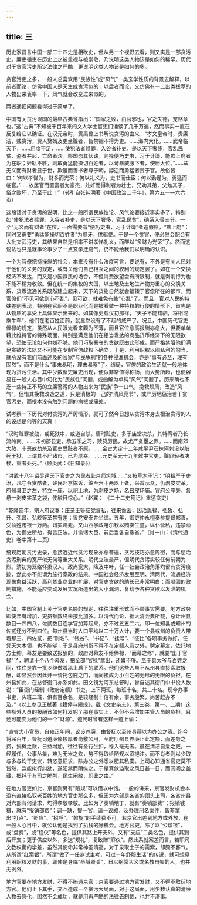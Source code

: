 ```yaml
---
---
---
```

title: 三
---



历史家昌言中国一部二十四史是相砍史，但从另一个视野去看，则又实是一部贪污史。廉吏循吏在历史上之被重视与被崇敬，乃说明这类人物该是如何的稀罕。历代对于贪官污吏所定法律之严酷，更说明这类人物该是如何的多。

贪官污吏之多，一般人总喜欢用“民族性”或“风气”一类玄学性质的背景去解释，以前者而论，仿佛中国人是天生成贪污似的；以后者而论，又仿佛有一二出类拔萃的人物出来表率一下，风气就会改变过来似的。

两者通把问题看得过于简单了。

中国有关贪污误国的最早古典曾指出：“国家之败，由官邪也，官之失德，宠赂章也。”这“古典”不知被千百年来的文人学士官吏们诵读了几千万遍，然而事实一直在反复给它以确证。在汉元帝时，贡禹曾上书解说贪污的由来：“孝文皇帝时，贵廉洁，贱贪污，贾人赘婿及吏坐赃者，皆禁锢不得为吏。……海内大化。……武帝临天下，……用度不足，……使犯法者赎罪，入谷者补吏，是以天下奢侈，官乱民贫，盗者并起，亡命者众。郡国恐其伏诛，则择便巧史书，习于计簿，能欺上府者为在职；奸轨不胜，则取勇猛能操切百姓者，以苛暴威服下者，使居大位。”……故无义而有财者显于世，欺谩而善书者尊于朝，誖逆而勇猛者贵于官。故俗皆曰：‘何以孝悌为，财多而光荣；何以礼义为，史书而仕宦；何以勤谨为，勇猛而临官。’……故居官而置富者为豪杰，处奸而得利者为壮士，兄劝其弟，父勉其子，俗之败坏，乃至于此！”（转引自张纯明著《中国政治二千年》，第六五一—六六页）

这段话对于贪污的说明，比之一般所谓民族性论、风气论要接近事实多了，特别如“使犯法者赎罪，入谷者补吏，是以天下奢侈，官乱民贫”，确系入骨三分。一个“无义而有财者”在位，一面需要有“便巧史书，习于计簿”者造假账，“欺上府”；同时又需要“勇猛能操切百姓者”为爪牙，供驱使。于是一个贪官，便必然会配合有大批文武污吏，其结果自然是相率不讲孝悌礼义，而群以“多财为光荣”了。然而这说法也只是就事论事少了一点玄学迂腐气，仍不能给我们以明确的认识。

一个为官僚把持操纵的社会，本来没有什么法度可言，要说有，不外是有关人民对于他们的义务的规定，或有关他们自己相互之间的权利的规定罢了。如在一个交换经济不发达，而又是小国寡民的场合，不但消费欲望会有所限制，就是剥削行为也不能不稍为收敛。但在统一的集权的大国，以土地及土地生产物为重心的交换关系、货币流通关系既然建立起来，天下的货物自然就会辐辏于官僚所在的都市，而官僚们“不见可欲则心不乱”，见可欲，就难免有些“心乱”了。而且，官对人民的特殊差别表现，特别在官职不是职业化而是被看做一种特权的行使的情形下，首先是从物质的享受上具体显示出来的。如其像史载汉初那样，“天子不能钧驷，将相或乘牛车”，他们在老百姓面前，就显然没有了不起的威严了。况且，中国历代官吏俸禄的规定，虽然从人民眼光看来颇为不薄，而且官位愈高报酬亦愈大，但要单单藉此维持官的特殊场面，特别是满足他们在相当发达的商品货币经济下的无限欲望，恐怕无论如何也嫌不够。他们巧取豪夺的贪欲既由此形成，而严格禁阻他们满足贪欲的法轨又不可能在专制官僚政权下确立，于是，利用职权以图私利的勾当，就令没有我们前面述及的官家“与民争利”的各种侵渔机会，亦是“事有必至，理有固然”，而不是什么“事未易明，理未易察”了。结局，官僚的政治生活就一般地体现为贪污生活。其中少数循吏廉吏出现，便似非常值得称扬，而大势所趋，也便容易在一般人心目中幻化为“民族性”问题，或曲解为单纯“风气”问题了。历来确也不乏一些持正不苟的立廉警污的人物出来为“民族”争一口气，挽救颓风，改造“风气”，但惜其挽救改造之道，只是消极的一己的“清风亮节”，或严厉地惩治若干贪官污吏，而根本没有触到问题的病根或痛处。

试考察一下历代对付贪污的严厉情形，就可了然今日想从贪污本身去根治贪污的人的设想是何等的天真！

“汉时赃罪被劾，或死狱中，或道自杀。唐时赃吏，多于庙堂决杀，其特宥者乃长流岭南。……宋初郡县吏，承五季之习，赎货厉民，故尤严贪墨之罪。……而南郊大赦，十恶故劫杀及官吏受赃者不原。……金史大定十二年咸平尹石抹阿刺没以赃死于狱，上谓其不尸诸市，已为厚幸。……元史至元十九年敕中官吏，赃罪轻者决杖，重者处死。”（顾炎武：《日知录》）

“洪武十八年诏尽逮天下官吏之为民者赴京师筑城……”又按草木子记：“明祖严于吏治，凡守令贪酷者，许民赴京陈诉，赃至六十两以上者，枭首示众，仍剥皮实革。府州县卫之左，特立一庙，以祀土地，为剥皮之场，名曰皮场庙。官府公座旁，各悬一剥皮实革之袋，使触目惊心。”（赵翼： 《二十二史箚记》重惩贪吏）

“乾隆四年，宗人府议奏：庄亲王等结党营私，往来诡密，因治胤禄、弘皙、弘升、弘昌、弘皎等革禁有差；皙党安泰并坐绞。五年，御吏仲永檀奏参提督郑善，受俞姓贿银一万两。讯实赐死。又山西学政喀尔钦以贿卖生童，纵仆营私，违禁渔色，为御史所劫，得旨正法。并谕诸大臣，嗣后当各自儆省。”（肖一山：《清代通史》卷中第十二页）

统观历朝贪污史录，愈接近近代贪污现象亦愈普遍，贪污技巧亦愈周密，而与惩治贪污刑典的宽严似无何等重大关系。明代立法最严，但明代贪污实较任何前朝为烈。清初为笼络怀柔汉人，政尚宽大，降及中叶，任一社会政治角落均留有贪污痕迹，然此亦不能谓为施行宽政的结果。中国社会经济发展至明、清两代，流通经济现象愈益活跃，高利贷业商业的扩展，对官吏贪欲的助长已非常明白；而凝固的政制措施，不能适应变动发展实况所造出的大小漏洞，复给予各种贪欲以发泄的机会。

比如，中国官制上关于官吏名额的规定，往往注重形式而不顾事实需要。地方政务即使年有增加，吏员额数终未按比加多。以清代而论，据大清会典所载，总计州县数目一四四八，佐贰数目连学官加算起来，亦不过五五二六，即一位知县或知州的佐贰还分不到四位。每州县当时人口平均以二十万人计，要一个县或州的负责人带着那三、四佐贰，把“刑名”、“钱谷”、“书记”、“挂号”、“征比”各项事务做好，任凭天大本领，也不能够；于是县府州衙不得不在定额人员之外，聘定幕友，依托地方士绅。幕友是要致送报酬的，政府对幕友不给俸禄，“而幕之修”，就要“出于官禄”了，聘请十个八个幕友，把全部“官禄”拿出，还嫌不够。至于县太爷与百姓之间，往往是靠一批乡绅做着承上启下的联系。他们这些人虽不从州县直接索取报酬，却显然会因此开一请托包庇之门，而间接成为小百姓的无形的无限的负担。在州县如此，在总督衙门亦系如此。田文镜为河东总督时，曾自述其衙门中书役人数说：“臣衙门经制（政府定额）书吏，上下两班，每班十名，共二十名。现今办事书吏，头班二班，俱有百余名，是较经制十倍有余，事务殷繁，尚苦赶办不及。”（以上参见王栻著《籍俸与陋规》，载《文史杂志》，第三卷，第一、二期）这些额外人员的报酬该如何打发呢？那在事实上，不但不会增加主管人员的负担，且还可能变为他们的一个“财源”。道光时曾有这样一道上谕：

“直省大小官员，自雍正年间，议设养廉，由督抚以至州县藉以为办公之资。迄今将届百年，督抚司道廉俸较厚者尚敷公用，至府厅州县养廉止此定额，而差务之费，捐摊之款，日益增加，往往有全行坐扣，禄入毫无者。虽在清洁自爱之吏，一经履任，公事丛集，难为无米之炊，势不得取给陋规以资挹注。而不肖者则以少取与多与均干吏议，转恣意征求，除办公之外悉以肥其私橐。上司心知通省官吏莫不皆然，岂能拟行纠劾，遂阳禁而阴纵之。于是箕敛溢取之风日甚一日，而闾阎之盖藏，概耗于有司之脆削，民生闲敝，职此之由。”

在地方官吏如此，京官则另有“陋规”可以借以中饱。一般的讲来，京官发财机会本没有直接临驭老百姓的地方官吏那么多，但因为六部是各省的顶头上司，各省州县对六部有何请求，均得孝敬孝敬。比如为了奏销地丁，就有“奏销部费”；报销钱粮，就有“报销部费”；调一缺，提一官，请一议叙，及办理刑名案件，皆非拿出“打点”、“照应”、“招呼”、“斡旋”的手续费不可。若京官出差到地方或外放，在一般人心目中，就公认他是找到了扒钱的好机会。地方官吏，除了以“公帮银”，或“盘费”，或“程仪”等名色，提供其路上开支外，又有“支应”二类名色，提供其到后开支；更于供应以外，多送“规礼”，复致赠“赆仪”。然此系就案差而言，若职司文教权衡的学差，虽然其使命非常神圣清高，对于录取士子的需索，却颇不客气。从所谓“红案银”，所谓“做了一任乡试主考，可过十年舒服生活”的传说，就可想见利用职权发财的事，即使是身临“圣域贤关”，日以纲常大义或名教自矢的人，也并无例外。

地方官要在地方发财，不得不贿通京官；京官要通过地方官发财，又不得不敷衍地方官。他们上下其手，交互造成一个贪污大局面，对于这局面，用少数认真的清廉人物去感化，固然不会成功，就是用再严酷的法律去制裁，也并不济事。